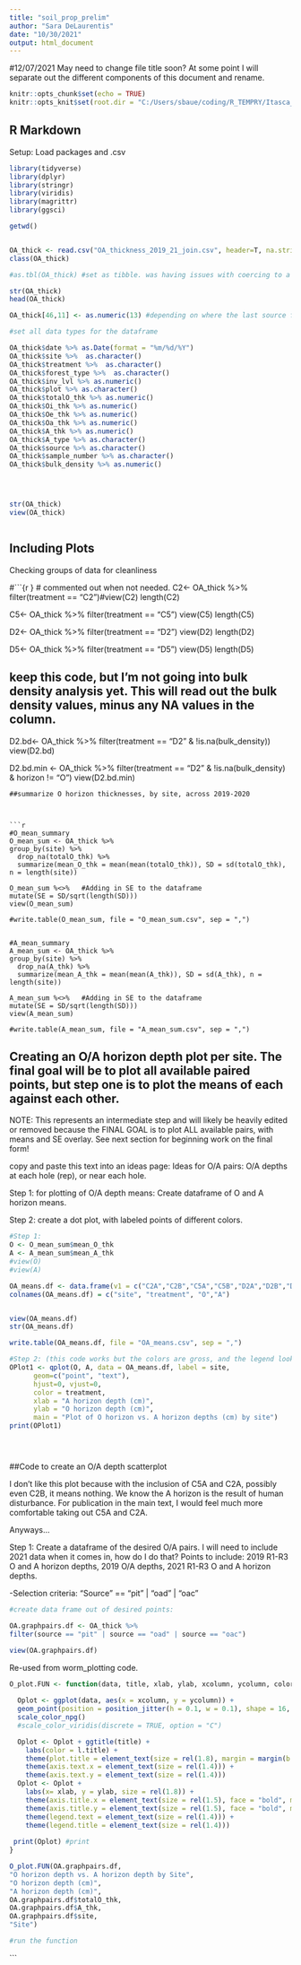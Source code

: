 ```yaml
---
title: "soil_prop_prelim"
author: "Sara DeLaurentis"
date: "10/30/2021"
output: html_document
---
```


#12/07/2021 May need to change file title soon? At some point I will separate out the different components of this document and rename.
```r
knitr::opts_chunk$set(echo = TRUE)
knitr::opts_knit$set(root.dir = "C:/Users/sbaue/coding/R_TEMPRY/Itasca_project_19-21")
```

## R Markdown
Setup: Load packages and .csv

```r
library(tidyverse)
library(dplyr)
library(stringr)
library(viridis)
library(magrittr)
library(ggsci)

getwd()


OA_thick <- read.csv("OA_thickness_2019_21_join.csv", header=T, na.strings=c("", " ", "NA"))
class(OA_thick)

#as.tbl(OA_thick) #set as tibble. was having issues with coercing to a dataframe (using as.data.frame)

str(OA_thick)
head(OA_thick)

OA_thick[46,11] <- as.numeric(13) #depending on where the last source file was saved from, this cell may be imported as a date. The correct value should be 13 (cm). D5A R2 (2019), A_thk = 13.

#set all data types for the dataframe

OA_thick$date %>% as.Date(format = "%m/%d/%Y")
OA_thick$site %>%  as.character()
OA_thick$treatment %>%  as.character()
OA_thick$forest_type %>%  as.character()
OA_thick$inv_lvl %>% as.numeric()
OA_thick$plot %>% as.character()
OA_thick$totalO_thk %>% as.numeric()
OA_thick$Oi_thk %>% as.numeric()
OA_thick$Oe_thk %>% as.numeric()
OA_thick$Oa_thk %>% as.numeric()
OA_thick$A_thk %>% as.numeric()
OA_thick$A_type %>% as.character()
OA_thick$source %>% as.character()
OA_thick$sample_number %>% as.character()
OA_thick$bulk_density %>% as.numeric()




str(OA_thick)
view(OA_thick)

```


 
```r


```



## Including Plots

Checking groups of data for cleanliness

#```{r } # commented out when not needed.
C2<- OA_thick %>% filter(treatment == "C2")#view(C2)
length(C2)

C5<- OA_thick %>% filter(treatment == "C5")
view(C5)
length(C5)

D2<- OA_thick %>% filter(treatment == "D2")
view(D2)
length(D2)

D5<- OA_thick %>% filter(treatment == "D5")
view(D5)
length(D5)




## keep this code, but I'm not going into bulk density analysis yet. This will read out the bulk density values, minus any NA values in the column.
D2.bd<- OA_thick %>% 
  filter(treatment == "D2" & !is.na(bulk_density))
view(D2.bd)

D2.bd.min <- OA_thick %>% 
  filter(treatment == "D2" & !is.na(bulk_density) & horizon != "O")
view(D2.bd.min)

```
##summarize O horizon thicknesses, by site, across 2019-2020



```r

#O_mean_summary
O_mean_sum <- OA_thick %>% 
group_by(site) %>% 
  drop_na(totalO_thk) %>% 
  summarize(mean_O_thk = mean(mean(totalO_thk)), SD = sd(totalO_thk), n = length(site))

O_mean_sum %<>%   #Adding in SE to the dataframe  
mutate(SE = SD/sqrt(length(SD)))
view(O_mean_sum)

#write.table(O_mean_sum, file = "O_mean_sum.csv", sep = ",")


#A_mean_summary
A_mean_sum <- OA_thick %>% 
group_by(site) %>% 
  drop_na(A_thk) %>% 
  summarize(mean_A_thk = mean(mean(A_thk)), SD = sd(A_thk), n = length(site))

A_mean_sum %<>%   #Adding in SE to the dataframe  
mutate(SE = SD/sqrt(length(SD)))
view(A_mean_sum)

#write.table(A_mean_sum, file = "A_mean_sum.csv", sep = ",")

```
## Creating an O/A horizon depth plot per site. The final goal will be to plot all available paired points, but step one is to plot the means of each against each other. 

NOTE: This represents an intermediate step and will likely be heavily edited or removed because the FINAL GOAL is to plot ALL available pairs, with means and SE overlay. See next section for beginning work on the final form!

copy and paste this text into an ideas page:
Ideas for O/A pairs: O/A depths at each hole (rep), or near each hole.


Step 1: for plotting of O/A depth means: Create dataframe of O and A horizon means.

Step 2: create a dot plot, with labeled points of different colors.


```r
#Step 1:
O <- O_mean_sum$mean_O_thk
A <- A_mean_sum$mean_A_thk
#view(O)
#view(A)

OA_means.df <- data.frame(v1 = c("C2A","C2B","C5A","C5B","D2A","D2B","D5A","D5B"), v2 = c("C2", "C2", "C5", "C5", "D2", "D2", "D5", "D5"), v3 = O, v4 = A)
colnames(OA_means.df) = c("site", "treatment", "O","A")


view(OA_means.df)
str(OA_means.df)

write.table(OA_means.df, file = "OA_means.csv", sep = ",")

#Step 2: (this code works but the colors are gross, and the legend looks bad)
OPlot1 <- qplot(O, A, data = OA_means.df, label = site, 
      geom=c("point", "text"),
      hjust=0, vjust=0,
      color = treatment,
      xlab = "A horizon depth (cm)",
      ylab = "O horizon depth (cm)",
      main = "Plot of O horizon vs. A horizon depths (cm) by site")
print(OPlot1)





```
##Code to create an O/A depth scatterplot 

I don't like this plot because with the inclusion of C5A and C2A, possibly even C2B, it means nothing. We know the A horizon is the result of human disturbance. For publication in the main text, I would feel much more comfortable taking out C5A and C2A.

Anyways...

Step 1: Create a dataframe of the desired O/A pairs. I will need to include 2021 data when it comes in, how do I do that?
Points to include: 2019 R1-R3 O and A horizon depths, 2019 O/A depths, 2021 R1-R3 O and A horizon depths.

  -Selection criteria: "Source" == "pit" | "oad" | "oac"


```r

#create data frame out of desired points:

OA.graphpairs.df <- OA_thick %>% 
filter(source == "pit" | source == "oad" | source == "oac") 

view(OA.graphpairs.df)


```


Re-used from worm_plotting code.
```r

O_plot.FUN <- function(data, title, xlab, ylab, xcolumn, ycolumn, color_grp, l.title){
  
  Oplot <- ggplot(data, aes(x = xcolumn, y = ycolumn)) +
  geom_point(position = position_jitter(h = 0.1, w = 0.1), shape = 16, alpha = 0.8, size = 3, aes(color = (color_grp))) +
  scale_color_npg()
  #scale_color_viridis(discrete = TRUE, option = "C")

  Oplot <- Oplot + ggtitle(title) +
    labs(color = l.title) +
    theme(plot.title = element_text(size = rel(1.8), margin = margin(b = 10)))+
    theme(axis.text.x = element_text(size = rel(1.4))) +
    theme(axis.text.y = element_text(size = rel(1.4))) 
  Oplot <- Oplot +
    labs(x= xlab, y = ylab, size = rel(1.8)) +
    theme(axis.title.x = element_text(size = rel(1.5), face = "bold", margin = margin(t = 8)))+
    theme(axis.title.y = element_text(size = rel(1.5), face = "bold", margin = margin(r = 8)))+
    theme(legend.text = element_text(size = rel(1.4))) +
    theme(legend.title = element_text(size = rel(1.4)))
  
 print(Oplot) #print
}

O_plot.FUN(OA.graphpairs.df, 
"O horizon depth vs. A horizon depth by Site", 
"O horizon depth (cm)", 
"A horizon depth (cm)",
OA.graphpairs.df$totalO_thk,
OA.graphpairs.df$A_thk,
OA.graphpairs.df$site,
"Site") 

#run the function

```




```